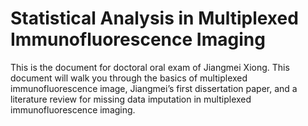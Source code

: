 # Statistical Analysis in Multiplexed Immunofluorescence Imaging {.unnumbered}

This is the document for doctoral oral exam of Jiangmei Xiong. This document will walk you through the basics of multiplexed immunofluorescence image, Jiangmei's first dissertation paper, and a literature review for missing data imputation in multiplexed immunofluorescence imaging.





